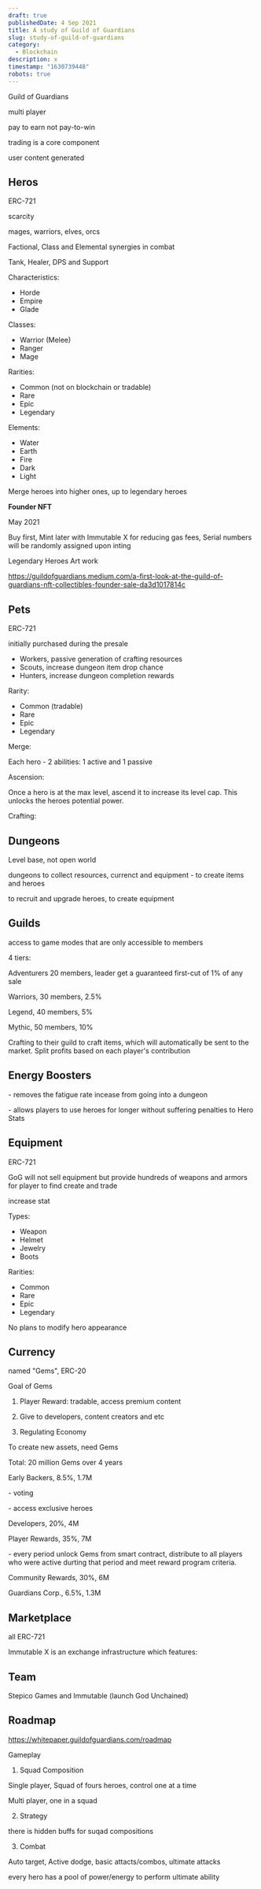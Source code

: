 ```yaml
---
draft: true
publishedDate: 4 Sep 2021
title: A study of Guild of Guardians
slug: study-of-guild-of-guardians
category:
  - Blockchain
description: x
timestamp: "1630739448"
robots: true
---
```

Guild of Guardians 

multi player

pay to earn not pay-to-win

trading is a core component

user content generated

## Heros

ERC-721

scarcity

mages, warriors, elves, orcs

Factional, Class and Elemental synergies in combat

Tank, Healer, DPS and Support

Characteristics:

* Horde
* Empire
* Glade

Classes:

* Warrior (Melee)
* Ranger
* Mage

Rarities:

* Common (not on blockchain or tradable)
* Rare
* Epic
* Legendary

Elements:

* Water
* Earth
* Fire
* Dark
* Light

Merge heroes into higher ones, up to legendary heroes

**Founder NFT**

May 2021

Buy first, Mint later with Immutable X for reducing gas fees, Serial numbers will be randomly assigned upon inting



Legendary Heroes Art work

https://guildofguardians.medium.com/a-first-look-at-the-guild-of-guardians-nft-collectibles-founder-sale-da3d1017814c



## Pets

ERC-721

initially purchased during the presale

* Workers, passive generation of crafting resources
* Scouts, increase dungeon item drop chance
* Hunters, increase dungeon completion rewards

Rarity:

* Common (tradable)
* Rare
* Epic
* Legendary

Merge:

Each hero - 2 abilities: 1 active and 1 passive

Ascension:

Once a hero is at the max level, ascend it to increase its level cap. This unlocks the heroes potential power.

Crafting:



## Dungeons

Level base, not open world

dungeons to collect resources, currenct and equipment - to create items and heroes

to recruit and upgrade heroes, to create equipment

## Guilds

access to game modes that are only accessible to members

4 tiers:

Adventurers 20 members, leader get a guaranteed first-cut of 1% of any sale

Warriors, 30 members, 2.5%

Legend, 40 members, 5%

Mythic, 50 members, 10%

Crafting to their guild to craft items, which will automatically be sent to the market. Split profits based on each player's contribution

## Energy Boosters

\- removes the fatigue rate incease from going into a dungeon

\- allows players to use heroes for longer without suffering penalties to Hero Stats

## Equipment

ERC-721

GoG will not sell equipment but provide hundreds of weapons and armors for player to find create and trade

increase stat

Types:

* Weapon
* Helmet
* Jewelry
* Boots

Rarities:

* Common
* Rare
* Epic
* Legendary

No plans to modify hero appearance

## Currency

named "Gems", ERC-20

Goal of Gems

1. Player Reward: tradable, access premium content

2. Give to developers, content creators and etc

3. Regulating Economy

To create new assets, need Gems

Total: 20 million Gems over 4 years

Early Backers, 8.5%, 1.7M

\- voting

\- access exclusive heroes 

Developers, 20%, 4M

Player Rewards, 35%, 7M

\- every period unlock Gems from smart contract, distribute to all players who were active durting that period and meet reward program criteria.

Community Rewards, 30%, 6M

Guardians Corp., 6.5%, 1.3M

## Marketplace

all ERC-721

Immutable X is an exchange infrastructure which features:

## Team

Stepico Games and Immutable (launch God Unchained)

## Roadmap

https://whitepaper.guildofguardians.com/roadmap

Gameplay

1. Squad Composition

Single player, Squad of fours heroes, control one at a time

Multi player, one in a squad

2. Strategy

there is hidden buffs for suqad compositions

3. Combat

Auto target, Active dodge, basic attacts/combos, ultimate attacks

every hero has a pool of power/energy to perform ultimate ability